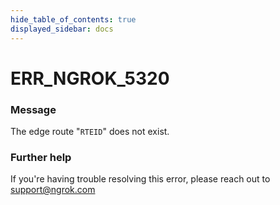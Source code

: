 ```yaml
---
hide_table_of_contents: true
displayed_sidebar: docs
---
```



# ERR_NGROK_5320

### Message

The edge route "`RTEID`" does not exist.

### Further help

If you're having trouble resolving this error, please reach out to [support@ngrok.com](mailto:support@ngrok.com?subject=Help%20with%20ERR_NGROK_5320)

<ErrorDetails error="err_ngrok_5320" />
